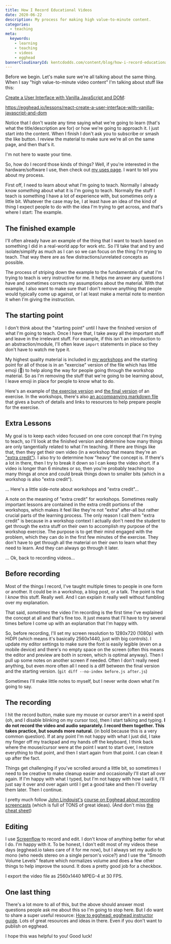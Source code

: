 ```yaml
---
title: How I Record Educational Videos
date: 2020-06-22
description: My process for making high value-to-minute content.
categories:
  - teaching
meta:
  keywords:
    - learning
    - teaching
    - videos
    - egghead
bannerCloudinaryId: kentcdodds.com/content/blog/how-i-record-educational-videos/banner.jpg
---
```


Before we begin. Let's make sure we're all talking about the same thing. When I
say "high value-to-minute video content" I'm talking about stuff like this:

[Create a User Interface with Vanilla JavaScript and DOM](https://egghead.io/lessons/react-create-a-user-interface-with-vanilla-javascript-and-dom):

https://egghead.io/lessons/react-create-a-user-interface-with-vanilla-javascript-and-dom

Notice that I don't waste any time saying what we're going to learn (that's what
the title/description are for) or how we're going to approach it. I just start
into the content. When I finish I don't ask you to subscribe or smash the like
button. I review the material to make sure we're all on the same page, and then
that's it.

I'm not here to waste your time.

So, how do I record those kinds of things? Well, if you're interested in the
hardware/software I use, then check out [my uses page](/uses). I want to tell
you about my process.

First off, I need to learn about what I'm going to teach. Normally I already
know _something_ about what it is I'm going to teach. Normally the stuff I teach
is something I have a lot of experience with, but sometimes only a little bit.
Whatever the case may be, I at least have an idea of the kind of thing I expect
people to do with the idea I'm trying to get across, and that's where I start:
The example.

## The finished example

I'll often already have an example of the thing that I want to teach based on
something I did in a real-world app for work etc. So I'll take that and try and
isolate/simplify as much as I can so we can focus on the thing I'm trying to
teach. That way there are as few distractions/unrelated concepts as possible.

The process of striping down the example to the fundamentals of what I'm trying
to teach is very instructive for me. It helps me answer any questions I have and
sometimes corrects my assumptions about the material. With that example, I also
want to make sure that I don't remove anything that people would typically come
up against, or I at least make a mental note to mention it when I'm giving the
instruction.

## The starting point

I don't think about the "starting point" until I have the finished version of
what I'm going to teach. Once I have that, I take away all the important stuff
and leave in the irrelevant stuff. For example, if this isn't an introduction to
an abstraction/module, I'll often leave `import` statements in place so they
don't have to watch me type it.

My highest quality material is included in
[my workshops](https://kentcdodds.com/workshops) and the starting point for all
of those is in an "exercise" version of the file which has little emoji (🐨) to
help along the way for people going through the workshop material. So as I'm
removing the stuff that we're going to be learning about, I leave emoji in place
for people to know what to do.

Here's an example of
[the exercise version](https://github.com/kentcdodds/react-fundamentals/blob/master/src/exercise/01.html)
and
[the final version](https://github.com/kentcdodds/react-fundamentals/blob/master/src/final/01.html)
of an exercise. In the workshops, there's also
[an accompanying markdown file](https://github.com/kentcdodds/react-fundamentals/blob/master/src/exercise/01.md)
that gives a bunch of details and links to resources to help prepare people for
the exercise.

## Extra Lessons

My goal is to keep each video focused on one core concept that I'm trying to
teach, so I'll look at the finished version and determine how many things are
only tangentially related to what I'm teaching. If there are things like that,
then they get their own video (in a workshop that means they're an
["extra credit"](https://github.com/kentcdodds/react-fundamentals/blob/master/src/final/01.extra-1.html)).
I also try to determine how "heavy" the concept is. If there's a lot in there,
then I try to break it down so I can keep the video short. If a video is longer
than 6 minutes or so, then you're probably teaching too many things at once and
could break things down to smaller bits (which in a workshop is also "extra
credit").

... Here's a little side-note about workshops and "extra credit"...

A note on the meaning of "extra credit" for workshops. Sometimes really
important lessons are contained in the extra credit portions of the workshops,
which makes it feel like they're not "extra" after-all but rather crucial parts
of the learning process. The only reason I call them "extra credit" is because
in a workshop context I actually don't need the student to get through the extra
stuff on their own to accomplish my purpose of the workshop exercise. The
purpose is to get their mind engaged with the problem, which they can do in the
first few minutes of the exercise. They don't have to get through all the
material on their own to learn what they need to learn. And they can always go
through it later.

... Ok, back to recording videos...

## Before recording

Most of the things I record, I've taught multiple times to people in one form or
another. It could be in a workshop, a blog post, or a talk. The point is that I
_know_ this stuff. Really well. And I can explain it really well without
fumbling over my explanation.

That said, _sometimes_ the video I'm recording is the first time I've explained
the concept at all and that's fine too. It just means that I'll have to try
several times before I come up with an explanation that I'm happy with.

So, before recording, I'll set my screen resolution to 1280x720 (1080p) with
HiDPI (which means it's basically 2560x1440, just with big controls). I update
my editor settings to make sure the font is easily legible (even on a mobile
device) and there's no empty space on the screen (often this means the editor
and preview are both in screen, which is optimal anyway). Then I pull up some
notes on another screen if needed. Often I don't really need anything, but even
more often all I need is a diff between the final version and the starting
version. (`git diff --no-index before.js after.js`)

Sometimes I'll make little notes to myself, but I never write down what I'm
going to say.

## The recording

I hit the record button, make sure my mouse or cursor aren't in a weird spot
(oh, and I disable blinking on my cursor too), then I start talking and typing.
**I do not record the video and audio separately. I record them together. This
takes practice, but sounds more natural.** (in bold because this is a very
common question). If at any point I'm not happy with what I just did, I take my
finger off my trackpad and my hands off the keyboard, I think back where the
mouse/cursor were at the point I want to start over, I restore everything to
that point, and then I start again from that point. I can clean it up after the
fact.

Things get challenging if you've scrolled around a little bit, so sometimes I
need to be creative to make cleanup easier and occasionally I'll start all over
again. If I'm happy with what I typed, but I'm not happy with how I said it,
I'll just say it over and over again until I get a good take and then I'll
overlay them later. Then I continue.

I pretty much follow [John Lindquist's](https://twitter.com/johnlindquist)
[course on Egghead about recording screencasts](https://egghead.io/courses/record-badass-screencasts-for-egghead-io)
(which is full of TONS of great ideas). (And don't miss
[the cheat sheet](https://howtoegghead.com/instructor/recording-cheatsheet))

## Editing

I use [Screenflow](https://www.telestream.net/screenflow/overview.htm) to record
and edit. I don't know of anything better for what I do. I'm happy with it. To
be honest, I don't edit most of my videos these days (egghead.io takes care of
it for me now), but I always set my audio to mono (who needs stereo on a single
person's voice?) and I use the "Smooth Volume Levels" feature which normalizes
volume and does a few other things to help improve the sound. It does a pretty
good job for a checkbox.

I export the video file as 2560x1440 MPEG-4 at 30 FPS.

## One last thing

There's a lot more to all of this, but the above should answer most questions
people ask me about this so I'm going to stop here. But I do want to share a
super useful resource:
[How to egghead: egghead instructor guide](https://howtoegghead.com/instructor/).
Lots of great resources and ideas in there. Even if you don't want to publish on
egghead.

I hope this was helpful to you! Good luck!

